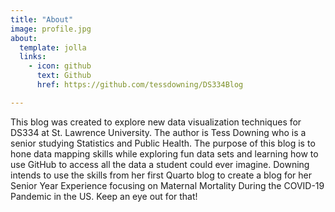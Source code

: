 ```yaml
---
title: "About"
image: profile.jpg
about:
  template: jolla
  links:
    - icon: github
      text: Github
      href: https://github.com/tessdowning/DS334Blog

---
```


This blog was created to explore new data visualization techniques for DS334 at St. Lawrence University. The author is Tess Downing who is a senior studying Statistics and Public Health. The purpose of this blog is to hone data mapping skills while exploring fun data sets and learning how to use GitHub to access all the data a student could ever imagine.  Downing intends to use the skills from her first Quarto blog to create a blog for her Senior Year Experience focusing on Maternal Mortality During the COVID-19 Pandemic in the US. Keep an eye out for that! 
